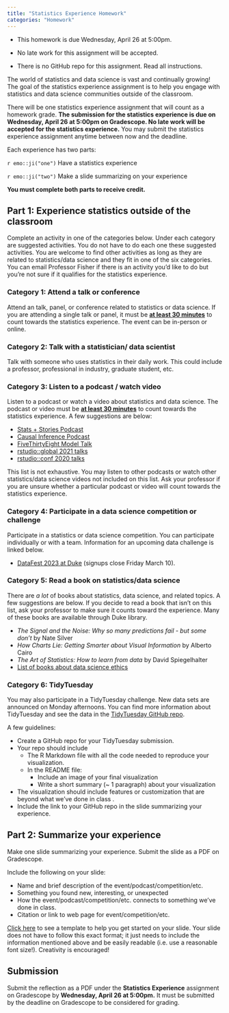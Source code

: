 ```yaml
---
title: "Statistics Experience Homework"
categories: "Homework"
---
```


::: callout-important
- This homework is due Wednesday, April 26 at 5:00pm. 

- No late work for this assignment will be accepted.

- There is no GitHub repo for this assignment. Read all instructions.
:::



The world of statistics and data science is vast and continually growing! The goal of the statistics experience assignment is to help you engage with statistics and data science communities outside of the classroom.

There will be one statistics experience assignment that will count as a homework grade. **The submission for the statistics experience is due on Wednesday, April 26 at 5:00pm on Gradescope. No late work will be accepted for the statistics experience.** You may submit the statistics experience assignment anytime between now and the deadline. 

Each experience has two parts:

`r emo::ji("one")` Have a statistics experience

`r emo::ji("two")` Make a slide summarizing on your experience

**You must complete both parts to receive credit.**


## Part 1: Experience statistics outside of the classroom 

Complete an activity in one of the categories below. Under each category are suggested activities. You  do not have to do each one these suggested activities. You are welcome to find other activities as long as they are related to statistics/data science and they fit in one of the six categories. You can email Professor Fisher if there is an activity you'd like to do but you're not sure if it qualifies for the statistics experience.

### Category 1: Attend a talk or conference

Attend an talk, panel, or conference related to statistics or data science. If you are attending a single talk or panel, it must be **<u>at least 30 minutes</u>** to count towards the statistics experience. The event can be in-person or online. 


### Category 2: Talk with a statistician/ data scientist

Talk with someone who uses statistics in their daily work. This could include a professor, professional in industry, graduate student, etc. 

### Category 3: Listen to a podcast / watch video

Listen to a podcast or watch a video about statistics and data science. The podcast or video must be **<u>at least 30 minutes</u>** to count towards the statistics experience. A few suggestions are below: 

- [Stats + Stories Podcast](https://statsandstories.net/)
- [Causal Inference Podcast](https://casualinfer.libsyn.com/)
- [FiveThirtyEight Model Talk](https://fivethirtyeight.com/tag/model-talk/)
- [rstudio::global 2021 talks](https://www.rstudio.com/resources/rstudioglobal-2021/)
- [rstudio::conf 2020 talks](https://www.rstudio.com/resources/rstudioconf-2020/)


This list is not exhaustive. You may listen to other podcasts or watch other statistics/data science videos not included on this list. Ask your professor if you are unsure whether a particular podcast or video will count towards the statistics experience.

### Category 4: Participate in a data science competition or challenge

Participate in a statistics or data science competition. You can participate individually or with a team. Information for an upcoming data challenge is linked below.

- [DataFest 2023 at Duke](https://dukestatsci.github.io/datafest/signup.html) (signups close Friday March 10).


### Category 5: Read a book on statistics/data science

There are *a lot* of books about statistics, data science, and related topics. A few suggestions are below. If you decide to read a book that isn't on this list, ask your professor to make sure it counts toward the experience. Many of these books are available through Duke library.

- *The Signal and the Noise: Why so many predictions fail - but some don't* by Nate Silver
- *How Charts Lie: Getting Smarter about Visual Information* by Alberto Cairo
- *The Art of Statistics: How to learn from data* by David Spiegelhalter
- [List of books about data science ethics](https://teachdatascience.com/bookclub/)

### Category 6: TidyTuesday 

You may also participate in a TidyTuesday challenge. New data sets are announced on Monday afternoons. You can find more information about TidyTuesday and see the data in the [TidyTuesday GitHub repo](https://github.com/rfordatascience/tidytuesday). 

A few guidelines: 

- Create a GitHub repo for your TidyTuesday submission.
- Your repo should include 
  - The R Markdown file with all the code needed to reproduce your visualization. 
  - In the README file:
    - Include an image of your final visualization 
    - Write a short summary (~ 1 paragraph) about your visualization
- The visualization should include features or customization that are beyond what we've done in class . 
- Include the link to your GitHub repo in the slide summarizing your experience.


## Part 2: Summarize your experience

Make one slide summarizing your experience. Submit the slide as a PDF on Gradescope. 

Include the following on your slide:

- Name and brief description of the event/podcast/competition/etc.
- Something you found new, interesting, or unexpected
- How the event/podcast/competition/etc. connects to something we've done in class.
- Citation or link to web page for event/competition/etc.

[Click here](https://docs.google.com/presentation/d/1O4McwUlZLJCKeDgEr1ek79kscGnjEeUW85Y4HCTI_No/edit?usp=sharing) to see a template to help you get started on your slide. Your slide does not have to follow this exact format; it just needs to include the information mentioned above and be easily readable (i.e. use a reasonable font size!). Creativity is encouraged!


## Submission 

Submit the reflection as a PDF under the  **Statistics Experience** assignment on Gradescope by **Wednesday, April 26 at 5:00pm.** It must be submitted by the deadline on Gradescope to be considered for grading.
